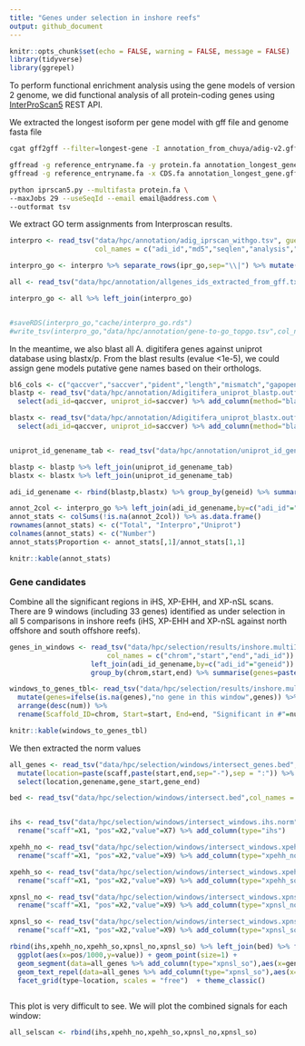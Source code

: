 ```yaml
---
title: "Genes under selection in inshore reefs"
output: github_document
---
```


```r
knitr::opts_chunk$set(echo = FALSE, warning = FALSE, message = FALSE)
library(tidyverse)
library(ggrepel)
```

To perform functional enrichment analysis using the gene models of version 2 genome, we did functional analysis of all protein-coding genes using [InterProScan5](https://www.ebi.ac.uk/seqdb/confluence/display/JDSAT/InterProScan+5+Help+and+Documentation#InterProScan5HelpandDocumentation-RESTAPI) REST API.

We extracted the longest isoform per gene model with gff file and genome fasta file
```bash
cgat gff2gff --filter=longest-gene -I annotation_from_chuya/adig-v2.gff -S annotation_longest_gene.gff

gffread -g reference_entryname.fa -y protein.fa annotation_longest_gene.gff
gffread -g reference_entryname.fa -x CDS.fa annotation_longest_gene.gff
```
```bash
python iprscan5.py --multifasta protein.fa \
--maxJobs 29 --useSeqId --email email@address.com \
--outformat tsv
```
We extract GO term assignments from Interproscan results.
```r
interpro <- read_tsv("data/hpc/annotation/adig_iprscan_withgo.tsv", guess_max = 10000, 
                     col_names = c("adi_id","md5","seqlen","analysis","signature_acc","signature_desc","start","stop","score","status","date","ipr_acc","ipr_ann","ipr_go", "pathways")) %>% select(adi_id,ipr_go)

interpro_go <- interpro %>% separate_rows(ipr_go,sep="\\|") %>% mutate(adi_id=str_remove(adi_id,"\\.t\\d")) %>% unique %>% group_by(adi_id) %>% summarise(go=paste(ipr_go,collapse = ",")) 

all <- read_tsv("data/hpc/annotation/allgenes_ids_extracted_from_gff.txt",col_names = "adi_id")

interpro_go <- all %>% left_join(interpro_go)


#saveRDS(interpro_go,"cache/interpro_go.rds")
#write_tsv(interpro_go,"data/hpc/annotation/gene-to-go_topgo.tsv",col_names = F)
```

In the meantime, we also blast all A. digitifera genes against uniprot database using blastx/p. From the blast results (evalue <1e-5), we could assign gene models putative gene names based on their orthologs.

```r
bl6_cols <- c("qaccver","saccver","pident","length","mismatch","gapopen","qstart","qend","sstart","send","evalue","bitscore")
blastp <- read_tsv("data/hpc/annotation/Adigitifera_uniprot_blastp.outfmt6", col_names = bl6_cols) %>% 
  select(adi_id=qaccver, uniprot_id=saccver) %>% add_column(method="blastp") %>% mutate(geneid=str_remove(adi_id,'\\.t\\d'))

blastx <- read_tsv("data/hpc/annotation/Adigitifera_uniprot_blastx.outfmt6", col_names = bl6_cols) %>% 
  select(adi_id=qaccver, uniprot_id=saccver) %>% add_column(method="blastx") %>% mutate(geneid=str_remove(adi_id,'\\.t\\d'))


uniprot_id_genename_tab <- read_tsv("data/hpc/annotation/uniprot_id_gene_name.tab", col_names = c("uniprot_id","genename"))

blastp <- blastp %>% left_join(uniprot_id_genename_tab)
blastx <- blastx %>% left_join(uniprot_id_genename_tab)

adi_id_genename <- rbind(blastp,blastx) %>% group_by(geneid) %>% summarise(genename=paste(unique(genename),collapse = "|"))
```

```r
annot_2col <- interpro_go %>% left_join(adi_id_genename,by=c("adi_id"="geneid"))
annot_stats <- colSums(!is.na(annot_2col)) %>% as.data.frame()
rownames(annot_stats) <- c("Total", "Interpro","Uniprot")
colnames(annot_stats) <- c("Number")
annot_stats$Proportion <- annot_stats[,1]/annot_stats[1,1]

knitr::kable(annot_stats)
```


### Gene candidates
Combine all the significant regions in iHS, XP-EHH, and XP-nSL scans. There are 9 windows (including 33 genes) identified as under selection in all 5 comparisons in inshore reefs (iHS, XP-EHH and XP-nSL against north offshore and south offshore reefs).
```r

genes_in_windows <- read_tsv("data/hpc/selection/results/inshore.multiIntersect.genes.bed",
                        col_names = c("chrom","start","end","adi_id")) %>% 
                    left_join(adi_id_genename,by=c("adi_id"="geneid")) %>% mutate(genename=case_when(!is.na(genename) ~ genename, is.na(genename) ~ adi_id)) %>% 
                    group_by(chrom,start,end) %>% summarise(genes=paste(genename %>% unique,collapse = ",")) 

windows_to_genes_tbl<- read_tsv("data/hpc/selection/results/inshore.multiIntersect.bed") %>% mutate(chrom=str_remove(chrom,"\\.1")) %>% select(chrom,start,end,num) %>% left_join(genes_in_windows,by=c("chrom","start","end")) %>% 
  mutate(genes=ifelse(is.na(genes),"no gene in this window",genes)) %>% 
  arrange(desc(num)) %>% 
  rename(Scaffold_ID=chrom, Start=start, End=end, "Significant in #"=num, "Genes in this window"=genes)

knitr::kable(windows_to_genes_tbl)

```
We then extracted the norm values 
```r
all_genes <- read_tsv("data/hpc/selection/windows/intersect_genes.bed",col_names = c("scaff","start","end","scaff1","gene_start","gene_end","geneid")) %>% select(-scaff1) %>%  left_join(adi_id_genename) %>% mutate(genename=ifelse(is.na(genename),geneid,genename)) %>% 
  mutate(location=paste(scaff,paste(start,end,sep="-"),sep = ":")) %>% 
  select(location,genename,gene_start,gene_end)

bed <- read_tsv("data/hpc/selection/windows/intersect.bed",col_names = c("scaff","start","end"))


ihs <- read_tsv("data/hpc/selection/windows/intersect_windows.ihs.norm",col_names = F) %>% select(X1,X2,X7) %>% 
  rename("scaff"=X1, "pos"=X2,"value"=X7) %>% add_column(type="ihs")

xpehh_no <- read_tsv("data/hpc/selection/windows/intersect_windows.xpehh_no.norm",col_names = F) %>% select(X1,X2,X9) %>% 
  rename("scaff"=X1, "pos"=X2,"value"=X9) %>% add_column(type="xpehh_no")

xpehh_so <- read_tsv("data/hpc/selection/windows/intersect_windows.xpehh_so.norm",col_names = F) %>% select(X1,X2,X9) %>% 
  rename("scaff"=X1, "pos"=X2,"value"=X9) %>% add_column(type="xpehh_so")

xpnsl_no <- read_tsv("data/hpc/selection/windows/intersect_windows.xpnsl_no.norm",col_names = F) %>% select(X1,X2,X9) %>% 
  rename("scaff"=X1, "pos"=X2,"value"=X9) %>% add_column(type="xpnsl_no")

xpnsl_so <- read_tsv("data/hpc/selection/windows/intersect_windows.xpnsl_so.norm",col_names = F) %>% select(X1,X2,X9) %>% 
  rename("scaff"=X1, "pos"=X2,"value"=X9) %>% add_column(type="xpnsl_so")

rbind(ihs,xpehh_no,xpehh_so,xpnsl_no,xpnsl_so) %>% left_join(bed) %>% filter(pos>=start & pos<=end) %>% mutate(location=paste(scaff,paste(start,end,sep="-"),sep = ":")) %>% select(location, pos, value, type) %>% 
  ggplot(aes(x=pos/1000,y=value)) + geom_point(size=1) +  
  geom_segment(data=all_genes %>% add_column(type="xpnsl_so"),aes(x=gene_start/1000,xend=gene_end/1000,y=-2.5,yend=-2.5))+ 
  geom_text_repel(data=all_genes %>% add_column(type="xpnsl_so"),aes(x=(gene_start+gene_end)/2000,y=-2,label=genename),size=2.5)+
  facet_grid(type~location, scales = "free")  + theme_classic()
  

```

This plot is very difficult to see. We will plot the combined signals for each window:
```r
all_selscan <- rbind(ihs,xpehh_no,xpehh_so,xpnsl_no,xpnsl_so) 


```